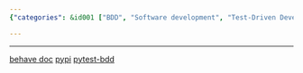 ```yaml
---
{"categories": &id001 ["BDD", "Software development", "Test-Driven Development", "Domain-Driven Design", "Human-readable tests", "Behave", "pytest-bdd"], "category": "Behavior Driven Development", "date": "2022-11-09 17:22:41", "description": "BDD (Behavior Driven Development) is a software development approach that combines the benefits of Test-Driven Development (TDD) and Domain-Driven Design (DDD). It emphasizes writing tests in a human-readable format using natural language, allowing for better collaboration between stakeholders. The content provides resources for two popular BDD frameworks: Behave and pytest-bdd.", "tags": *id001, "title": "BDD behavior driven development"}

---
```


------
[behave doc](https://behave.readthedocs.io/en/stable/tutorial.html#python-step-implementations) [pypi](https://pypi.org/project/behave/)
[pytest-bdd](https://pypi.org/project/pytest-bdd/)
